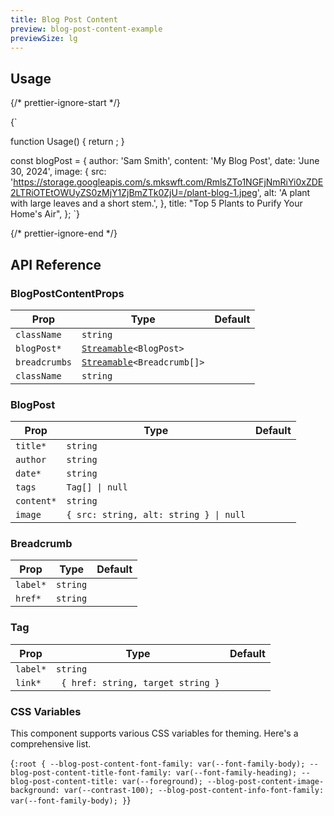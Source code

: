 ```yaml
---
title: Blog Post Content
preview: blog-post-content-example
previewSize: lg
---
```


## Usage

{/* prettier-ignore-start */}

<CodeBlock lang="ts">{`

function Usage() {
    return <BlogPostContent blogPost={blogPost} />;
}

const blogPost = {
    author: 'Sam Smith',
    content: 'My Blog Post',
    date: 'June 30, 2024',
    image: {
        src: 'https://storage.googleapis.com/s.mkswft.com/RmlsZTo1NGFjNmRiYi0xZDE2LTRiOTEtOWUyZS0zMjY1ZjBmZTk0ZjU=/plant-blog-1.jpeg',
        alt: 'A plant with large leaves and a short stem.',
    },
    title: "Top 5 Plants to Purify Your Home's Air",
};
`}
</CodeBlock>

{/* prettier-ignore-end */}

## API Reference

### BlogPostContentProps

| Prop          | Type                                                                                            | Default |
| ------------- | ----------------------------------------------------------------------------------------------- | ------- |
| `className`   | `string`                                                                                        |         |
| `blogPost*`   | [`Streamable`](/docs/soul/streamable)`<BlogPost>` <Tooltip content="See BlogPost below"/>       |         |
| `breadcrumbs` | [`Streamable`](/docs/soul/streamable)`<Breadcrumb[]>` <Tooltip content="See Breadcrumb below"/> |         |
| `className`   | `string`                                                                                        |         |

### BlogPost

| Prop       | Type                                   | Default |
| ---------- | -------------------------------------- | ------- |
| `title*`   | `string`                               |         |
| `author`   | `string`                               |         |
| `date*`    | `string`                               |         |
| `tags`     | `Tag[] \| null`                        |         |
| `content*` | `string`                               |         |
| `image`    | `{ src: string, alt: string } \| null` |         |

### Breadcrumb

| Prop     | Type     | Default |
| -------- | -------- | ------- |
| `label*` | `string` |         |
| `href*`  | `string` |         |

### Tag

| Prop     | Type                               | Default |
| -------- | ---------------------------------- | ------- |
| `label*` | `string`                           |         |
| `link*`  | ` { href: string, target string }` |         |

### CSS Variables

This component supports various CSS variables for theming. Here's a comprehensive list.

<CodeBlock lang="css">{`
:root {
    --blog-post-content-font-family: var(--font-family-body);
    --blog-post-content-title-font-family: var(--font-family-heading);
    --blog-post-content-title: var(--foreground);
    --blog-post-content-image-background: var(--contrast-100);
    --blog-post-content-info-font-family: var(--font-family-body);
}
`}</CodeBlock>

